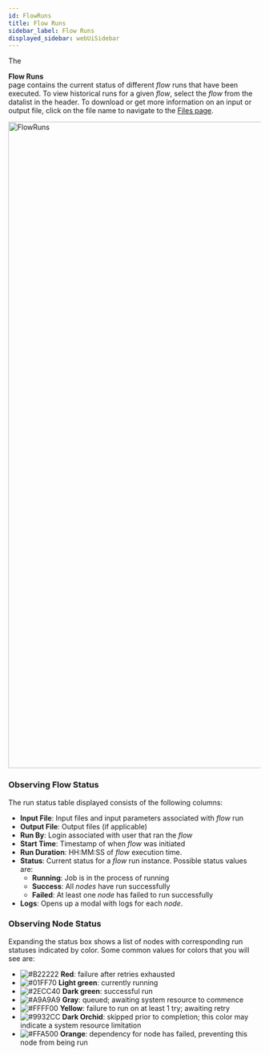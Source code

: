 ```yaml
---
id: FlowRuns
title: Flow Runs
sidebar_label: Flow Runs
displayed_sidebar: webUiSidebar
---
```



The <div className="button darkblue_button"><CheckCircleOutlined /> **Flow Runs**</div> page contains the current status of different _flow_ runs that have been executed.  To view historical runs for a given _flow_, select the _flow_ from the datalist in the header.
To download or get more information on an input or output file, click on the file name to navigate to the [Files page](Files.mdx).

<img width="1288" alt="FlowRuns" src="https://ganymede-bio.mo.cloudinary.net/apiServer/FlowRuns_20230831.png"/>

### Observing Flow Status

The run status table displayed consists of the following columns:

- **Input File**: Input files and input parameters associated with _flow_ run
- **Output File**: Output files (if applicable)
- **Run By**: Login associated with user that ran the _flow_
- **Start Time**: Timestamp of when _flow_ was initiated
- **Run Duration**: HH:MM:SS of _flow_ execution time.
- **Status**: Current status for a _flow_ run instance.  Possible status values are: 
  - **Running**: Job is in the process of running
  - **Success**: All _nodes_ have run successfully
  - **Failed**: At least one _node_ has failed to run successfully
- **Logs**: Opens up a modal with logs for each _node_.

### Observing Node Status

Expanding the status box shows a list of nodes with corresponding run statuses indicated by color.  Some common values for colors that you will see are:
  - ![#B22222](https://placehold.co/2x2/B22222/B22222.png) **Red**: failure after retries exhausted
  - ![#01FF70](https://placehold.co/2x2/01FF70/01FF70.png) **Light green**: currently running
  - ![#2ECC40](https://placehold.co/2x2/2ECC40/2ECC40.png) **Dark green**: successful run
  - ![#A9A9A9](https://placehold.co/2x2/A9A9A9/A9A9A9.png) **Gray**: queued; awaiting system resource to commence
  - ![#FFFF00](https://placehold.co/2x2/FFFF00/FFFF00.png) **Yellow**: failure to run on at least 1 try; awaiting retry
  - ![#9932CC](https://placehold.co/2x2/9932CC/9932CC.png) **Dark Orchid**: skipped prior to completion; this color may indicate a system resource limitation
  - ![#FFA500](https://placehold.co/2x2/FFA500/FFA500.png) **Orange**: dependency for node has failed, preventing this node from being run

